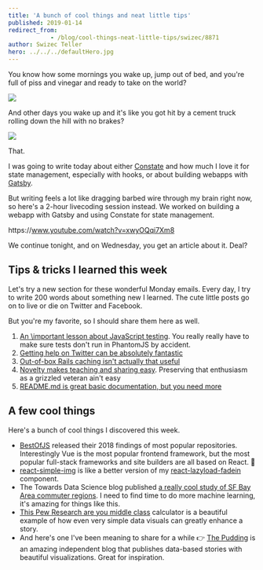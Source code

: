 ```yaml
---
title: 'A bunch of cool things and neat little tips'
published: 2019-01-14
redirect_from: 
            - /blog/cool-things-neat-little-tips/swizec/8871
author: Swizec Teller
hero: ../../../defaultHero.jpg
---
```

You know how some mornings you wake up, jump out of bed, and you're full of piss and vinegar and ready to take on the world?



![](./img/media-GdLU30LovMpig-giphy.gif)



And other days you wake up and it's like you got hit by a cement truck rolling down the hill with no brakes?



![](./img/media-d0THNFbZHEV4k-giphy.gif)



That.



I was going to write today about either [Constate](https://github.com/diegohaz/constate) and how much I love it for state management, especially with hooks, or about building webapps with [Gatsby](https://github.com/gatsbyjs/gatsby).



But writing feels a lot like dragging barbed wire through my brain right now, so here's a 2-hour livecoding session instead. We worked on building a webapp with Gatsby and using Constate for state management.



https&#x3A;//www.youtube.com/watch?v=xwyOQqi7Xm8



We continue tonight, and on Wednesday, you get an article about it. Deal?



## Tips & tricks I learned this week



Let's try a new section for these wonderful Monday emails. Every day, I try to write 200 words about something new I learned. The cute little posts go on to live or die on Twitter and Facebook.



But you're my favorite, so I should share them here as well.



1. [An \\important lesson about JavaScript testing](https://twitter.com/Swizec/status/1082551586696491008). You really really have to make sure tests don't run in PhantomJS by accident.
2. [Getting help on Twitter can be absolutely fantastic](https://twitter.com/Swizec/status/1082918465537695744)
3. [Out-of-box Rails caching isn't actually that useful](https://twitter.com/Swizec/status/1083634802194972672)
4. [Novelty makes teaching and sharing easy](https://twitter.com/Swizec/status/1084291659829936129). Preserving that enthusiasm as a grizzled veteran ain't easy
5. [README.md is great basic documentation, but you need more](https://twitter.com/Swizec/status/1084698389797695488)



## A few cool things



Here's a bunch of cool things I discovered this week.



- [BestOfJS](https://risingstars.js.org/2018/en/) released their 2018 findings of most popular repositories. Interestingly Vue is the most popular frontend framework, but the most popular full-stack frameworks and site builders are all based on React. 🤔
- [react-simple-img](https://github.com/bluebill1049/react-simple-img) is like a better version of my [react-lazyload-fadein](https://github.com/Swizec/react-lazyload-fadein) component.
- The Towards Data Science blog published [a really cool study of SF Bay Area commuter regions](https://towardsdatascience.com/how-does-the-bay-area-commute-22f45e00419e?gi=a507c2eb50ff). I need to find time to do more machine learning, it's amazing for things like this.
- [This Pew Research are you middle class](http://www.pewresearch.org/fact-tank/2018/09/06/are-you-in-the-american-middle-class/) calculator is a beautiful example of how even very simple data visuals can greatly enhance a story.
- And here's one I've been meaning to share for a while 👉 [The Pudding](https://pudding.cool/) is an amazing independent blog that publishes data-based stories with beautiful visualizations. Great for inspiration.